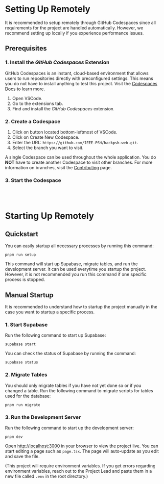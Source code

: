 # Setting Up Remotely

It is recommended to setup remotely through GitHub Codespaces since all requirements for the project are handled automatically. However, we recommend setting up locally if you experience performance issues.

## Prerequisites

### 1. Install the _GitHub Codespaces_ Extension

GitHub Codespaces is an instant, cloud-based environment that allows users to run repositories directly with preconfigured settings. This means you do not have to install anything to test this project. Visit the [Codespaces Docs](https://docs.github.com/en/codespaces/getting-started/deep-dive) to learn more.

1. Open VSCode.
2. Go to the extensions tab.
3. Find and install the _GitHub Codespaces_ extension.

### 2. Create a Codespace

1. Click on button located bottom-leftmost of VSCode.
2. Click on Create New Codespace.
3. Enter the URL: `https://github.com/IEEE-PSH/hackpsh-web.git`.
4. Select the branch you want to visit.

A single Codespace can be used throughout the whole application. You do **NOT** have to create another Codespace to visit other branches. For more information on branches, visit the [Contributing](learn.hackpsh.org/contributing) page.

### 3. Start the Codespace

<br />
<br />

# Starting Up Remotely

## Quickstart

You can easily startup all necessary processes by running this command:

```
pnpm run setup
```

This command will start up Supabase, migrate tables, and run the development server. It can be used everytime you startup the project. However, it is not recommended you run this command if one specific process is stopped.

## Manual Startup

It is recommended to understand how to startup the project manually in the case you want to startup a specific process.

### 1. Start Supabase

Run the following command to start up Supabase:

```
supabase start
```

You can check the status of Supabase by running the command:

```
supabase status
```

### 2. Migrate Tables

You should only migrate tables if you have not yet done so or if you changed a table. Run the following command to migrate scripts for tables used for the database:

```
pnpm run migrate
```

### 3. Run the Development Server

Run the following command to start up the development server:

```
pnpm dev
```

Open [http://localhost:3000](http://localhost:3000) in your browser to view the project live. You can start editing a page such as `page.tsx`. The page will auto-update as you edit and save the file.

(This project will require environment variables. If you get errors regarding environment variables, reach out to the Project Lead and paste them in a new file called `.env` in the root directory.)
